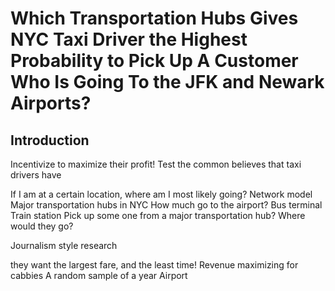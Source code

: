 # Which Transportation Hubs Gives NYC Taxi Driver the Highest Probability to Pick Up A Customer Who Is Going To the JFK and Newark Airports? {#chapter4}

## Introduction
Incentivize to maximize their profit!
Test the common believes that taxi drivers have

If I am at a certain location, where am I most likely going?
Network model
Major transportation hubs in NYC
How much go to the airport?
Bus terminal
Train station
Pick up some one from a major transportation hub? Where would they go?

Journalism style research

they want the largest fare, and the least time!
Revenue maximizing for cabbies
A random sample of a year
Airport